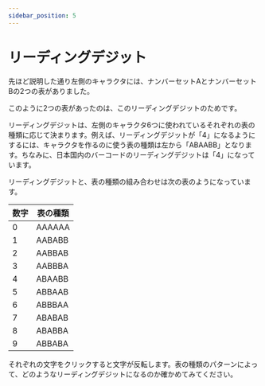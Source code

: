 ```yaml
---
sidebar_position: 5
---
```



# リーディングデジット

先ほど説明した通り左側のキャラクタには、ナンバーセットAとナンバーセットBの2つの表がありました。

このように2つの表があったのは、このリーディングデジットのためです。

リーディングデジットは、左側のキャラクタ6つに使われているそれぞれの表の種類に応じて決まります。例えば、リーディングデジットが「4」になるようにするには、キャラクタを作るのに使う表の種類は左から「ABAABB」となります。ちなみに、日本国内のバーコードのリーディングデジットは「4」になっています。

リーディングデジットと、表の種類の組み合わせは次の表のようになっています。

| 数字 | 表の種類 |
| ---- | -------- |
| 0    | AAAAAA   |
| 1    | AABABB   |
| 2    | AABBAB   |
| 3    | AABBBA   |
| 4    | ABAABB   |
| 5    | ABBAAB   |
| 6    | ABBBAA   |
| 7    | ABABAB   |
| 8    | ABABBA   |
| 9    | ABBABA   |

それぞれの文字をクリックすると文字が反転します。表の種類のパターンによって、どのようなリーディングデジットになるのか確かめてみてください。

<CalculateLeadingDigitPlayground />
